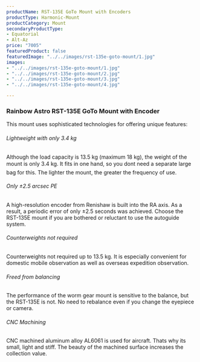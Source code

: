 ```yaml
---
productName: RST-135E GoTo Mount with Encoders
productType: Harmonic-Mount
productCategory: Mount
secondaryProductType:
- Equatorial
- Alt-Az
price: "7005"
featuredProduct: false
featuredImage: "../../images/rst-135e-goto-mount/1.jpg"
images:
- "../../images/rst-135e-goto-mount/1.jpg"
- "../../images/rst-135e-goto-mount/2.jpg"
- "../../images/rst-135e-goto-mount/3.jpg"
- "../../images/rst-135e-goto-mount/4.jpg"

---
```

### Rainbow Astro RST-135E GoTo Mount with Encoder

This mount uses sophisticated technologies for offering unique features:

###### Lightweight with only 3.4 kg

Although the load capacity is 13.5 kg (maximum 18 kg), the weight of the mount is only 3.4 kg. It fits in one hand, so you dont need a separate large bag for this. The lighter the mount, the greater the frequency of use.

###### Only ±2.5 arcsec PE

A high-resolution encoder from Renishaw is built into the RA axis. As a result, a periodic error of only ±2.5 seconds was achieved. Choose the RST-135E mount if you are bothered or reluctant to use the autoguide system.

###### Counterweights not required

Counterweights not required up to 13.5 kg. It is especially convenient for domestic mobile observation as well as overseas expedition observation.

###### Freed from balancing

The performance of the worm gear mount is sensitive to the balance, but the RST-135E is not. No need to rebalance even if you change the eyepiece or camera.

###### CNC Machining

CNC machined aluminum alloy AL6061 is used for aircraft. Thats why its small, light and stiff. The beauty of the machined surface increases the collection value.